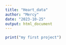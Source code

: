 ```yaml
---
title: "Heart_data"
author: "Mercy"
date: "2023-10-25"
output: html_document
---
```


```r
print("my first project")
```

